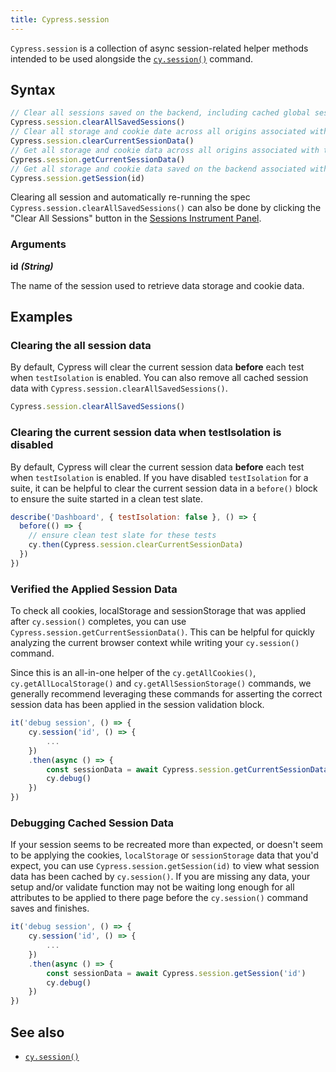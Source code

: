 ```yaml
---
title: Cypress.session
---
```


`Cypress.session` is a collection of async session-related helper methods
intended to be used alongside the [`cy.session()`](/api/commands/session)
command.

## Syntax

```javascript
// Clear all sessions saved on the backend, including cached global sessions.
Cypress.session.clearAllSavedSessions()
// Clear all storage and cookie date across all origins associated with the current session.
Cypress.session.clearCurrentSessionData()
// Get all storage and cookie data across all origins associated with the current session.
Cypress.session.getCurrentSessionData()
// Get all storage and cookie data saved on the backend associated with the provided session id.
Cypress.session.getSession(id)
```

Clearing all session and automatically re-running the spec
`Cypress.session.clearAllSavedSessions()` can also be done by clicking the
"Clear All Sessions" button in the
[Sessions Instrument Panel](/api/commands/session#The-Instrument-Panel).

<DocsImage
  src="/img/api/session/sessions-panel.png"
  alt="Sessions Instrument Panel"
/>

### Arguments

**<Icon name="angle-right" /> id** **_(String)_**

The name of the session used to retrieve data storage and cookie data.

## Examples

### Clearing the all session data

By default, Cypress will clear the current session data **before** each test
when `testIsolation` is enabled. You can also remove all cached session data
with `Cypress.session.clearAllSavedSessions()`.

```js
Cypress.session.clearAllSavedSessions()
```

### Clearing the current session data when testIsolation is disabled

By default, Cypress will clear the current session data **before** each test
when `testIsolation` is enabled. If you have disabled `testIsolation` for a
suite, it can be helpful to clear the current session data in a `before()` block
to ensure the suite started in a clean test slate.

```js
describe('Dashboard', { testIsolation: false }, () => {
  before(() => {
    // ensure clean test slate for these tests
    cy.then(Cypress.session.clearCurrentSessionData)
  })
})
```

### Verified the Applied Session Data

To check all cookies, localStorage and sessionStorage that was applied after
`cy.session()` completes, you can use `Cypress.session.getCurrentSessionData()`.
This can be helpful for quickly analyzing the current browser context while
writing your `cy.session()` command.

Since this is an all-in-one helper of the `cy.getAllCookies()`,
`cy.getAllLocalStorage()` and `cy.getAllSessionStorage()` commands, we generally
recommend leveraging these commands for asserting the correct session data has
been applied in the session validation block.

```js
it('debug session', () => {
    cy.session('id', () => {
        ...
    })
    .then(async () => {
        const sessionData = await Cypress.session.getCurrentSessionData()
        cy.debug()
    })
})
```

### Debugging Cached Session Data

If your session seems to be recreated more than expected, or doesn't seem to be
applying the cookies, `localStorage` or `sessionStorage` data that you'd expect,
you can use `Cypress.session.getSession(id)` to view what session data has been
cached by `cy.session()`. If you are missing any data, your setup and/or
validate function may not be waiting long enough for all attributes to be
applied to there page before the `cy.session()` command saves and finishes.

```js
it('debug session', () => {
    cy.session('id', () => {
        ...
    })
    .then(async () => {
        const sessionData = await Cypress.session.getSession('id')
        cy.debug()
    })
})
```

## See also

- [`cy.session()`](/api/commands/session)
